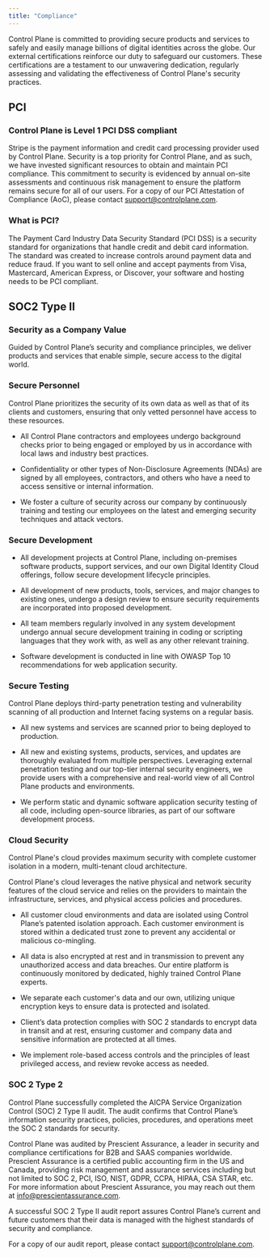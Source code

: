 ```yaml
---
title: "Compliance"
---
```


Control Plane is committed to providing secure products and services
to safely and easily manage billions of digital identities across the globe. Our
external certifications reinforce our duty to safeguard our customers. These certifications
are a testament to our unwavering dedication, regularly assessing and validating
the effectiveness of Control Plane's security practices.

## PCI

### Control Plane is Level 1 PCI DSS compliant

Stripe is the payment information and credit card processing provider used by Control Plane.
Security is a top priority for Control Plane, and as such, we have invested significant resources to obtain and
maintain PCI compliance. This commitment to security is evidenced by annual on-site assessments and continuous risk
management to ensure the platform remains secure for all of our users. For a copy of our PCI Attestation of Compliance (AoC),
please contact [support@controlplane.com](mailto:support@controlplane.com).

### What is PCI?

The Payment Card Industry Data Security Standard (PCI DSS) is a security standard for organizations
that handle credit and debit card information. The standard was created to increase controls around payment data and reduce fraud. If you want to sell
online and accept payments from Visa, Mastercard, American Express, or Discover, your software and hosting needs to be PCI compliant.

<Card title="Download PCI Responsibility Matrix" icon="download" href="https://controlplane.com/downloads/Control_Plane_PCI_Responsibilities_Matrix.pdf" />

## SOC2 Type II

### Security as a Company Value

Guided by Control Plane’s security and compliance principles, we deliver products and services that enable simple, secure access to the digital world.

### Secure Personnel

Control Plane prioritizes the security of its own data as well as that of its clients and customers, ensuring that only vetted personnel have access to these resources.

* All Control Plane contractors and employees undergo background checks prior to being engaged or employed by us in accordance with local laws and industry best practices.

* Confidentiality or other types of Non-Disclosure Agreements (NDAs) are signed by all employees, contractors, and others who have a need to access sensitive or internal information.

* We foster a culture of security across our company by continuously training and testing our employees on the latest and emerging security techniques and attack vectors.

### Secure Development

* All development projects at Control Plane, including on-premises software products, support services, and our own Digital Identity Cloud offerings, follow secure development lifecycle principles.

* All development of new products, tools, services, and major changes to existing ones, undergo a design review to ensure security requirements are incorporated into proposed development.

* All team members regularly involved in any system development undergo annual secure development training in coding or scripting languages that they work with, as well as any other relevant training.

* Software development is conducted in line with OWASP Top 10 recommendations for web application security.

### Secure Testing

Control Plane deploys third-party penetration testing and vulnerability scanning of all production and Internet facing systems on a regular basis.

* All new systems and services are scanned prior to being deployed to production.

* All new and existing systems, products, services, and updates are thoroughly evaluated from multiple perspectives. Leveraging external penetration testing and our top-tier internal security engineers, we provide users with a comprehensive and real-world view of all Control Plane products and environments.

* We perform static and dynamic software application security testing of all code, including open-source libraries, as part of our software development process.

### Cloud Security

Control Plane's cloud provides maximum security with complete customer isolation in a modern, multi-tenant cloud architecture.

Control Plane's cloud leverages the native physical and network security features of the cloud service and relies on the providers to maintain the infrastructure, services, and physical access policies and procedures.

* All customer cloud environments and data are isolated using Control Plane’s patented isolation approach. Each customer environment is stored within a dedicated trust zone to prevent any accidental or malicious co-mingling.

* All data is also encrypted at rest and in transmission to prevent any unauthorized access and data breaches. Our entire platform is continuously monitored by dedicated, highly trained Control Plane experts.

* We separate each customer's data and our own, utilizing unique encryption keys to ensure data is protected and isolated.

* Client’s data protection complies with SOC 2 standards to encrypt data in transit and at rest, ensuring customer and company data and sensitive information are protected at all times.

* We implement role-based access controls and the principles of least privileged access, and review revoke access as needed.

### SOC 2 Type 2

Control Plane successfully completed the AICPA Service Organization Control (SOC) 2 Type II audit. The audit confirms that Control Plane’s information security practices, policies, procedures, and operations meet the SOC 2 standards for security.

Control Plane was audited by Prescient Assurance, a leader in security and compliance certifications for B2B and SAAS companies worldwide. Prescient Assurance is a certified public accounting firm in the US and Canada, providing risk management and assurance services including but not limited to SOC 2, PCI, ISO, NIST, GDPR, CCPA, HIPAA, CSA STAR, etc. For more information about Prescient Assurance, you may reach out them at [info@prescientassurance.com](mailto:info@prescientassurance.com).

A successful SOC 2 Type II audit report assures Control Plane’s current and future customers that their data is managed with the highest standards of security and compliance.

For a copy of our audit report, please contact [support@controlplane.com](mailto:support@controlplane.com).